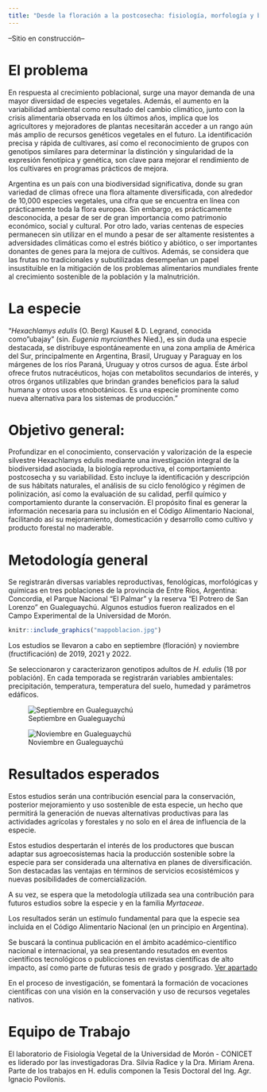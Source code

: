 ```yaml
---
title: "Desde la floración a la postcosecha: fisiología, morfología y bioquímica de un frutal subutilizado de Argentina, el “ubajay” (Hexachlamys edulis (O. Berg) Kausel & D. Legrand)."
---
```


--Sitio en construcción--

# El problema

En respuesta al crecimiento poblacional, surge una mayor demanda de una mayor diversidad de especies vegetales. Además, el aumento en la variabilidad ambiental como resultado del cambio climático, junto con la crisis alimentaria observada en los últimos años, implica que los agricultores y mejoradores de plantas necesitarán acceder a un rango aún más amplio de recursos genéticos vegetales en el futuro. La identificación precisa y rápida de cultivares, así como el reconocimiento de grupos con genotipos similares para determinar la distinción y singularidad de la expresión fenotípica y genética, son clave para mejorar el rendimiento de los cultivares en programas prácticos de mejora.

Argentina es un país con una biodiversidad significativa, donde su gran variedad de climas ofrece una flora altamente diversificada, con alrededor de 10,000 especies vegetales, una cifra que se encuentra en línea con prácticamente toda la flora europea. Sin embargo, es prácticamente desconocida, a pesar de ser de gran importancia como patrimonio económico, social y cultural. Por otro lado, varias centenas de especies permanecen sin utilizar en el mundo a pesar de ser altamente resistentes a adversidades climáticas como el estrés biótico y abiótico, o ser importantes donantes de genes para la mejora de cultivos. Además, se considera que las frutas no tradicionales y subutilizadas desempeñan un papel insustituible en la mitigación de los problemas alimentarios mundiales frente al crecimiento sostenible de la población y la malnutrición.

# La especie

"*Hexachlamys edulis* (O. Berg) Kausel & D. Legrand, conocida como "ubajay" (sin. *Eugenia myrcianthes* Nied.), es sin duda una especie destacada, se distribuye espontáneamente en una zona amplia de América del Sur, principalmente en Argentina, Brasil, Uruguay y Paraguay en los márgenes de los ríos Paraná, Uruguay y otros cursos de agua. Este árbol ofrece frutos nutracéuticos, hojas con metabolitos secundarios de interés, y otros órganos utilizables que brindan grandes beneficios para la salud humana y otros usos etnobotánicos. Es una especie prominente como nueva alternativa para los sistemas de producción."

# **Objetivo general**:

Profundizar en el conocimiento, conservación y valorización de la especie silvestre Hexachlamys edulis mediante una investigación integral de la biodiversidad asociada, la biología reproductiva, el comportamiento postcosecha y su variabilidad. Esto incluye la identificación y descripción de sus hábitats naturales, el análisis de su ciclo fenológico y régimen de polinización, así como la evaluación de su calidad, perfil químico y comportamiento durante la conservación. El propósito final es generar la información necesaria para su inclusión en el Código Alimentario Nacional, facilitando así su mejoramiento, domesticación y desarrollo como cultivo y producto forestal no maderable.

# Metodología general

Se registrarán diversas variables reproductivas, fenológicas, morfológicas y químicas en tres poblaciones de la provincia de Entre Ríos, Argentina: Concordia, el Parque Nacional "El Palmar" y la reserva "El Potrero de San Lorenzo" en Gualeguaychú. Algunos estudios fueron realizados en el Campo Experimental de la Universidad de Morón.

```r
knitr::include_graphics("mappoblacion.jpg")
```

Los estudios se llevaron a cabo en septiembre (floración) y noviembre (fructificación) de 2019, 2021 y 2022.

Se seleccionaron y caracterizaron genotipos adultos de *H. edulis* (18 por población). En cada temporada se registrarán variables ambientales: precipitación, temperatura, temperatura del suelo, humedad y parámetros edáficos.

![Septiembre en Gualeguaychú](https://github.com/ipovilonis/ipovilonis.github.io/blob/main/IMG_20210909_123203.jpg?raw=true)

![Noviembre en Gualeguaychú](https://github.com/ipovilonis/ipovilonis.github.io/blob/main/IMG_20211111_104511.jpg?raw=true)

# Resultados esperados

Estos estudios serán una contribución esencial para la conservación, posterior mejoramiento y uso sostenible de esta especie, un hecho que permitirá la generación de nuevas alternativas productivas para las actividades agrícolas y forestales y no solo en el área de influencia de la especie.

Estos estudios despertarán el interés de los productores que buscan adaptar sus agroecosistemas hacia la producción sostenible sobre la especie para ser considerada una alternativa en planes de diversificación. Son destacadas las ventajas en términos de servicios ecosistémicos y nuevas posibilidades de comercialización.

A su vez, se espera que la metodología utilizada sea una contribución para futuros estudios sobre la especie y en la familia *Myrtaceae*.

Los resultados serán un estímulo fundamental para que la especie sea incluida en el Código Alimentario Nacional (en un principio en Argentina).

Se buscará la continua publicación en el ámbito académico-científico nacional e internacional, ya sea presentando resutados en eventos científicos tecnológicos o publicciones en revistas científicas de alto impacto, así como parte de futuras tesis de grado y posgrado.
[Ver apartado](https://ipovilonis.github.io/publications.html)

En el proceso de investigación, se fomentará la formación de vocaciones científicas con una visión en la conservación y uso de recursos vegetales nativos.

# Equipo de Trabajo

El laboratorio de Fisiología Vegetal de la Universidad de Morón - CONICET es liderado por las investigadoras Dra. Silvia Radice y la Dra. Miriam Arena.
Parte de los trabajos en H. edulis componen la Tesis Doctoral del Ing. Agr. Ignacio Povilonis.

